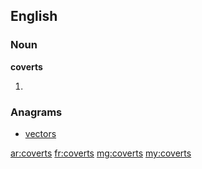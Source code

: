 ==English==

===Noun===
'''coverts'''

# {{plural of|covert}}

===Anagrams===
* [[vectors#English|vectors]]

[[ar:coverts]]
[[fr:coverts]]
[[mg:coverts]]
[[my:coverts]]